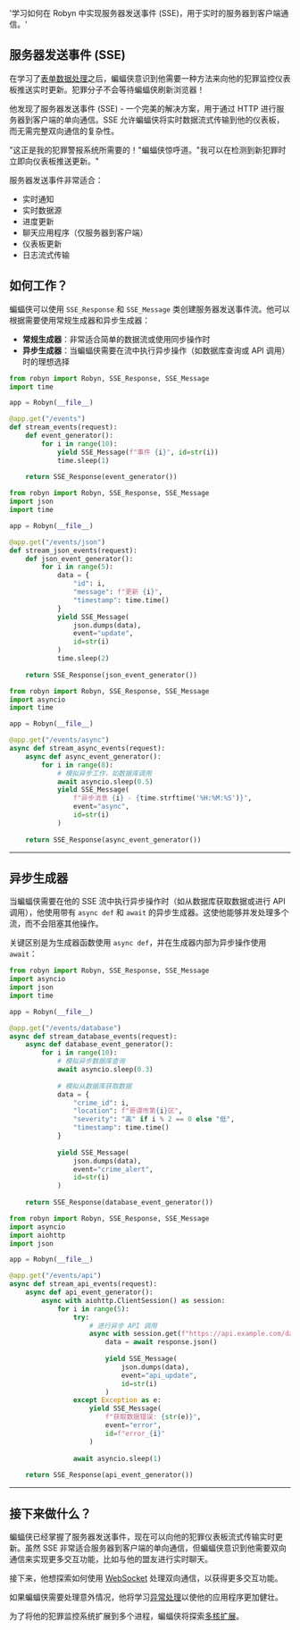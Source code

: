   '学习如何在 Robyn 中实现服务器发送事件 (SSE)，用于实时的服务器到客户端通信。'

## 服务器发送事件 (SSE)

在学习了[表单数据处理](/documentation/zh/api_reference/form_data)之后，蝙蝠侠意识到他需要一种方法来向他的犯罪监控仪表板推送实时更新。犯罪分子不会等待蝙蝠侠刷新浏览器！

他发现了服务器发送事件 (SSE) - 一个完美的解决方案，用于通过 HTTP 进行服务器到客户端的单向通信。SSE 允许蝙蝠侠将实时数据流式传输到他的仪表板，而无需完整双向通信的复杂性。

"这正是我的犯罪警报系统所需要的！"蝙蝠侠惊呼道。"我可以在检测到新犯罪时立即向仪表板推送更新。"

服务器发送事件非常适合：
- 实时通知
- 实时数据源
- 进度更新
- 聊天应用程序（仅服务器到客户端）
- 仪表板更新
- 日志流式传输

## 如何工作？

<Row>
<Col>

蝙蝠侠可以使用 `SSE_Response` 和 `SSE_Message` 类创建服务器发送事件流。他可以根据需要使用常规生成器和异步生成器：

- **常规生成器**：非常适合简单的数据流或使用同步操作时
- **异步生成器**：当蝙蝠侠需要在流中执行异步操作（如数据库查询或 API 调用）时的理想选择

</Col>
<Col sticky>

<CodeGroup title="SSE 响应" tag="GET" label="/events">

```python {{ title: '基本 SSE 流' }}
from robyn import Robyn, SSE_Response, SSE_Message
import time

app = Robyn(__file__)

@app.get("/events")
def stream_events(request):
    def event_generator():
        for i in range(10):
            yield SSE_Message(f"事件 {i}", id=str(i))
            time.sleep(1)
    
    return SSE_Response(event_generator())
```

```python {{ title: 'JSON 数据流' }}
from robyn import Robyn, SSE_Response, SSE_Message
import json
import time

app = Robyn(__file__)

@app.get("/events/json")
def stream_json_events(request):
    def json_event_generator():
        for i in range(5):
            data = {
                "id": i,
                "message": f"更新 {i}",
                "timestamp": time.time()
            }
            yield SSE_Message(
                json.dumps(data), 
                event="update", 
                id=str(i)
            )
            time.sleep(2)
    
    return SSE_Response(json_event_generator())
```

```python {{ title: '异步生成器流' }}
from robyn import Robyn, SSE_Response, SSE_Message
import asyncio
import time

app = Robyn(__file__)

@app.get("/events/async")
async def stream_async_events(request):
    async def async_event_generator():
        for i in range(8):
            # 模拟异步工作，如数据库调用
            await asyncio.sleep(0.5)
            yield SSE_Message(
                f"异步消息 {i} - {time.strftime('%H:%M:%S')}", 
                event="async", 
                id=str(i)
            )
    
    return SSE_Response(async_event_generator())
```

</CodeGroup>
</Col>
</Row>

---

## 异步生成器

<Row>
<Col>

当蝙蝠侠需要在他的 SSE 流中执行异步操作时（如从数据库获取数据或进行 API 调用），他使用带有 `async def` 和 `await` 的异步生成器。这使他能够并发处理多个流，而不会阻塞其他操作。

关键区别是为生成器函数使用 `async def`，并在生成器内部为异步操作使用 `await`：

</Col>

<Col sticky>

<CodeGroup title="高级异步 SSE" tag="GET" label="/events/database">

```python {{ title: '数据库流' }}
from robyn import Robyn, SSE_Response, SSE_Message
import asyncio
import json
import time

app = Robyn(__file__)

@app.get("/events/database")
async def stream_database_events(request):
    async def database_event_generator():
        for i in range(10):
            # 模拟异步数据库查询
            await asyncio.sleep(0.3)
            
            # 模拟从数据库获取数据
            data = {
                "crime_id": i,
                "location": f"哥谭市第{i}区",
                "severity": "高" if i % 2 == 0 else "低",
                "timestamp": time.time()
            }
            
            yield SSE_Message(
                json.dumps(data),
                event="crime_alert",
                id=str(i)
            )
    
    return SSE_Response(database_event_generator())
```

```python {{ title: 'API 集成流' }}
from robyn import Robyn, SSE_Response, SSE_Message
import asyncio
import aiohttp
import json

app = Robyn(__file__)

@app.get("/events/api")
async def stream_api_events(request):
    async def api_event_generator():
        async with aiohttp.ClientSession() as session:
            for i in range(5):
                try:
                    # 进行异步 API 调用
                    async with session.get(f"https://api.example.com/data/{i}") as response:
                        data = await response.json()
                        
                        yield SSE_Message(
                            json.dumps(data),
                            event="api_update",
                            id=str(i)
                        )
                except Exception as e:
                    yield SSE_Message(
                        f"获取数据错误: {str(e)}",
                        event="error",
                        id=f"error_{i}"
                    )
                
                await asyncio.sleep(1)
    
    return SSE_Response(api_event_generator())
```

</CodeGroup>
</Col>
</Row>

---

## 接下来做什么？

蝙蝠侠已经掌握了服务器发送事件，现在可以向他的犯罪仪表板流式传输实时更新。虽然 SSE 非常适合服务器到客户端的单向通信，但蝙蝠侠意识到他需要双向通信来实现更多交互功能，比如与他的盟友进行实时聊天。

接下来，他想探索如何使用 [WebSocket](/documentation/zh/api_reference/websockets) 处理双向通信，以获得更多交互功能。

如果蝙蝠侠需要处理意外情况，他将学习[异常处理](/documentation/zh/api_reference/exceptions)以使他的应用程序更加健壮。

为了将他的犯罪监控系统扩展到多个进程，蝙蝠侠将探索[多核扩展](/documentation/zh/api_reference/scaling)。

